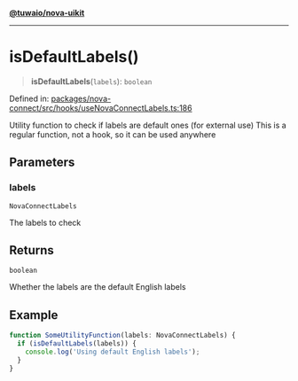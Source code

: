 [**@tuwaio/nova-uikit**](../../../../README.md)

***

# isDefaultLabels()

> **isDefaultLabels**(`labels`): `boolean`

Defined in: [packages/nova-connect/src/hooks/useNovaConnectLabels.ts:186](https://github.com/TuwaIO/nova-uikit/blob/bd692251dc97f123d2fb354ca79bc6d98c48d8a8/packages/nova-connect/src/hooks/useNovaConnectLabels.ts#L186)

Utility function to check if labels are default ones (for external use)
This is a regular function, not a hook, so it can be used anywhere

## Parameters

### labels

`NovaConnectLabels`

The labels to check

## Returns

`boolean`

Whether the labels are the default English labels

## Example

```typescript
function SomeUtilityFunction(labels: NovaConnectLabels) {
  if (isDefaultLabels(labels)) {
    console.log('Using default English labels');
  }
}
```
